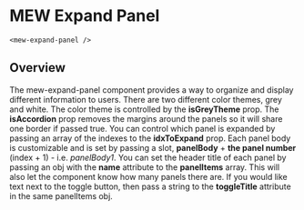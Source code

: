 

# MEW Expand Panel  
`<mew-expand-panel />`

## Overview
The mew-expand-panel component provides a way to organize and display different information to users. There are two different color themes, grey and white. 
The color theme is controlled by the **isGreyTheme** prop. The **isAccordion** prop removes the margins around the panels so it will share one border if passed true.
You can control which panel is expanded by passing an array of the indexes to the **idxToExpand** prop. Each panel body is customizable and is set by passing a slot, **panelBody** + **the panel number** (index + 1) - i.e. *panelBody1*.
You can set the header title of each panel by passing an obj with the **name** attribute to the **panelItems** array. This will also let the component know how many panels there are. If you would like text next to the toggle button,
then pass a string to the **toggleTitle** attribute in the same panelItems obj.
<Props of={MewExpandPanel} />
<Preview><Story id="mewexpandpanel--mew-expand-panel" /></Preview>

